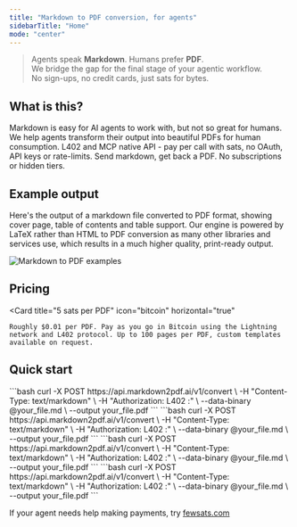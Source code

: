 ```yaml
---
title: "Markdown to PDF conversion, for agents"
sidebarTitle: "Home"
mode: "center"
--- 
```


> Agents speak **Markdown**. Humans prefer **PDF**. <br/>
> We bridge the gap for the final stage of your agentic workflow. <br/>
> No sign-ups, no credit cards, just sats for bytes.
 
## What is this?

<CardGroup cols={2}>
  <Card
    title="Agents love Markdown — humans don’t"
    icon="robot"
  >
    Markdown is easy for AI agents to work with, but not so great for humans. We help agents transform their output into beautiful PDFs for human consumption.
  </Card>
  <Card
    title="Built for agents, not end-users"
    icon="code"
  >
    L402 and MCP native API - pay per call with sats, no OAuth, API keys or rate-limits. Send markdown, get back a PDF. No subscriptions or hidden tiers.
  </Card>
</CardGroup>

## Example output

Here's the output of a markdown file converted to PDF format, showing cover page, table of contents and table support. Our engine is powered by LaTeX rather than HTML to PDF conversion as many other libraries and services use, which results in a much higher quality, print-ready output. 

<img src="/images/examples.png" alt="Markdown to PDF examples" />

<MarkdownToPDFPlayground />

## Pricing 

  <Card
    title="5 sats per PDF"
    icon="bitcoin"
    horizontal="true"
 
  >
    Roughly $0.01 per PDF. Pay as you go in Bitcoin using the Lightning network and L402 protocol. Up to 100 pages per PDF, custom templates available on request.   
  </Card>

## Quick start

<Tabs>
  <Tab title="bash">
    ```bash
curl -X POST https://api.markdown2pdf.ai/v1/convert \
     -H "Content-Type: text/markdown" \
     -H "Authorization: L402 <macaroon>:<preimage>" \
     --data-binary @your_file.md \
     --output your_file.pdf
```
  </Tab>
  <Tab title="MCP">
    ```bash
curl -X POST https://api.markdown2pdf.ai/v1/convert \
     -H "Content-Type: text/markdown" \
     -H "Authorization: L402 <macaroon>:<preimage>" \
     --data-binary @your_file.md \
     --output your_file.pdf
```
  </Tab>
  <Tab title="Python">
    ```bash
curl -X POST https://api.markdown2pdf.ai/v1/convert \
     -H "Content-Type: text/markdown" \
     -H "Authorization: L402 <macaroon>:<preimage>" \
     --data-binary @your_file.md \
     --output your_file.pdf
```
  </Tab>
  <Tab title="Typescript">
    ```bash
curl -X POST https://api.markdown2pdf.ai/v1/convert \
     -H "Content-Type: text/markdown" \
     -H "Authorization: L402 <macaroon>:<preimage>" \
     --data-binary @your_file.md \
     --output your_file.pdf
```
  </Tab>
</Tabs>



If your agent needs help making payments, try [fewsats.com](https://fewsats.com)

